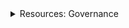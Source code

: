 <div class="stub">
<details><summary>Resources: Governance</summary>

This section is part of a series on the topic of *Governance*.

Docs:

- [Introduction to governance](/concepts/governance.md)
- [Tutorials: Governance proposals](/tutorials/proposals/index.md)

Tools:

- [Vote and propose on the governance dApp ↗](https://governance.vega.xyz)

</details>
</div>
